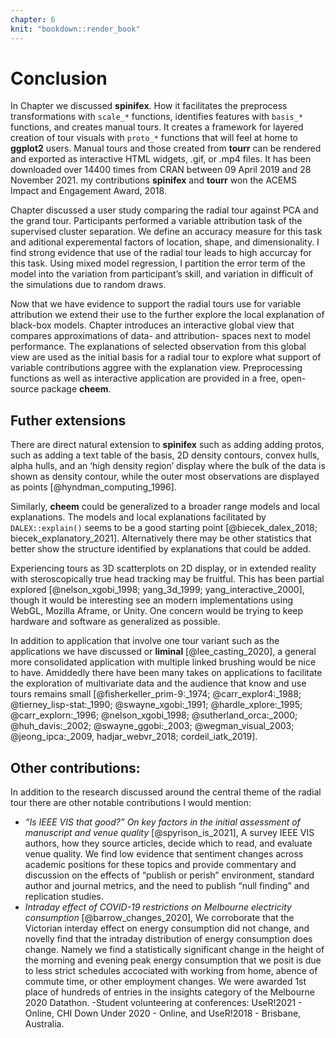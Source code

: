 ```yaml
---
chapter: 6
knit: "bookdown::render_book"
---
```


# Conclusion {#ch:conclusion}

In Chapter \ref{ch:spinifex} we discussed __spinifex__. How it facilitates the preprocess transformations with `scale_*` functions, identifies features with `basis_*` functions, and creates manual tours. It creates a framework for layered creation of tour visuals with `proto_*` functions that will feel at home to __ggplot2__ users. Manual tours and those created from __tourr__ can be rendered and exported as interactive HTML widgets, .gif, or .mp4 files. It has been downloaded over 14400 times from CRAN between 09 April 2019 and 28 November 2021. my contributions __spinifex__ and __tourr__ won the ACEMS Impact and Engagement Award, 2018. 

Chapter \ref{ch:efficacy_radial_tour} discussed a user study comparing the radial tour against PCA and the grand tour. Participants performed a variable attribution task of the supervised cluster separation. We define an accuracy measure for this task and aditional experemental factors of location, shape, and dimensionality. I find strong evidence that use of the radial tour leads to high accurcay for this task. Using mixed model regression, I partition the error term of the model into the variation from participant's skill, and variation in difficult of the simulations due to random draws.

Now that we have evidence to support the radial tours use for variable attribution we extend their use to the further explore the local explanation of black-box models. Chapter \ref{ch:cheem} introduces an interactive global view that compares approximations of data- and attribution- spaces next to model performance. The explanations of selected observation from this global view are used as the initial basis for a radial tour to explore what support of variable contributions aggree with the explanation view. Preprocessing functions as well as interactive application are provided in a free, open-source package __cheem__.


## Futher extensions

<!-- spinifex -->
There are direct natural extension to __spinifex__ such as adding adding protos, such as adding a text table of the basis, 2D density contours, convex hulls, alpha hulls, and an 'high density region' display where the bulk of the data is shown as density contour, while the outer most observations are displayed as points [@hyndman_computing_1996].

<!-- cheem -->
Similarly, __cheem__ could be generalized to a broader range models and local explanations. The models and local explanations facilitated by `DALEX::explain()` seems to be a good starting point [@biecek_dalex_2018; biecek_explanatory_2021]. Alternatively there may be other statistics that better show the structure identified by explanations that could be added. 

<!-- 2.5d & XR -->
Experiencing tours as 3D scatterplots on 2D display, or in extended reality with steroscopically true head tracking may be fruitful. This has been partial explored [@nelson_xgobi_1998; yang_3d_1999; yang_interactive_2000], though it would be interesting see an modern implementations using WebGL, Mozilla Aframe, or Unity. One concern would be trying to keep hardware and software as generalized as possible.

<!-- tour app -->
In addition to application that involve one tour variant such as the applications we have discussed or __liminal__ [@lee_casting_2020], a general more consolidated application with multiple linked brushing would be nice to have. Amiddedly there have been many takes on applications to facilitate the exploration of multivariate data and the audience that know and use tours remains small [@fisherkeller_prim-9:_1974; @carr_explor4:_1988; @tierney_lisp-stat:_1990; @swayne_xgobi:_1991; @hardle_xplore:_1995; @carr_explorn:_1996; @nelson_xgobi_1998; @sutherland_orca:_2000; @huh_davis:_2002; @swayne_ggobi:_2003; @wegman_visual_2003; @jeong_ipca:_2009, hadjar_webvr_2018; cordeil_iatk_2019].


## Other contributions:

In addition to the research discussed around the central theme of the radial tour there are other notable contributions I would mention:

- _"Is IEEE VIS that good?" On key factors in the initial assessment of manuscript and venue quality_ [@spyrison_is_2021], A survey IEEE VIS authors, how they source articles, decide which to read, and evaluate venue quality. We find low evidence that sentiment changes across academic positions for these topics and provide commentary and discussion on the effects of "publish or perish" environment, standard author and journal metrics, and the need to publish "null finding" and replication studies.
- _Intraday effect of COVID-19 restrictions on Melbourne electricity consumption_ [@barrow_changes_2020], We corroborate that the Victorian interday effect on energy consumption did not change, and novelly find that the intraday distribution of energy consumption does change. Namely we find a statistically significant change in the height of the morning and evening peak energy consumption that we posit is due to less strict schedules accociated with working from home, abence of commute time, or other employment changes. We were awarded 1st place of hundreds of entries in the insights category of the Melbourne 2020 Datathon.
-Student volunteering at conferences: UseR!2021 - Online, CHI Down Under 2020 - Online, and  UseR!2018 - Brisbane, Australia.